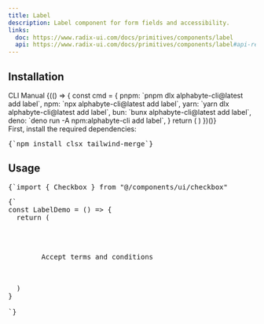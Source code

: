 ```yaml
---
title: Label
description: Label component for form fields and accessibility.
links:
  doc: https://www.radix-ui.com/docs/primitives/components/label
  api: https://www.radix-ui.com/docs/primitives/components/label#api-reference
---
```


<ComponentPreview name="label-demo" />

## Installation
<CliCodeTabs>

<TabsList>
  <TabsTrigger value="cli">CLI</TabsTrigger>
  <TabsTrigger value="manual">Manual</TabsTrigger>
</TabsList>

<TabsContent value="cli">
<CliCodeTabs>
  {(() => {
    const cmd = {
      pnpm: `pnpm dlx alphabyte-cli@latest add label`,
      npm: `npx alphabyte-cli@latest add label`,
      yarn: `yarn dlx alphabyte-cli@latest add label`,
      bun: `bunx alphabyte-cli@latest add label`,
      deno: `deno run -A npm:alphabyte-cli add label`,
    }
    return (
      <CodeCommands
        __pnpm__={cmd.pnpm}
        __npm__={cmd.npm}
        __yarn__={cmd.yarn}
        __bun__={cmd.bun}
        __deno__={cmd.deno}
      />
    )
  })()}
</CliCodeTabs>
</TabsContent>
<TabsContent value="manual">
<div className="not-prose md:px-0 px-4">
<Step>
<StepItem title="Install Dependencies">
First, install the required dependencies:
<Pre className="language-bash">
{`npm install clsx tailwind-merge`}
</Pre>
</StepItem>
  <StepItem title="Create utils.ts"> 
    <ComponentUtilsText/>
    <ComponentUtils/>
  </StepItem>
  <StepItem title="Create Label Component">
    <ComponentSource name="label-demo"/>
  </StepItem>
</Step>
</div>
</TabsContent>
</CliCodeTabs>

## Usage

<div className="not-prose space-y-6">
<Pre>
{`import { Checkbox } from "@/components/ui/checkbox"
</Pre>

<Pre>{`
const LabelDemo = () => {
  return (
    <div className="flex items-center space-x-2">
      <Checkbox id="terms" />
      <Label
        htmlFor="terms"
        className="text-sm font-medium leading-none peer-disabled:cursor-not-allowed peer-disabled:opacity-70"
      >
        Accept terms and conditions
      </Label>
    </div>
  )
}

`}</Pre>
</div>
